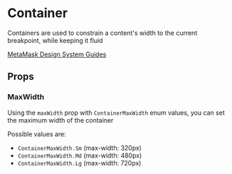 
# Container

Containers are used to constrain a content's width to the current breakpoint, while keeping it fluid

[MetaMask Design System Guides](https://www.notion.so/MetaMask-Design-System-Guides-Design-f86ecc914d6b4eb6873a122b83c12940)

<Canvas of={ContainerStories.DefaultStory} />

## Props

<Controls of={ContainerStories.DefaultStory} />

### MaxWidth

Using the `maxWidth` prop with `ContainerMaxWidth` enum values, you can set the maximum width of the container

Possible values are:

- `ContainerMaxWidth.Sm` (max-width: 320px)
- `ContainerMaxWidth.Md` (max-width: 480px)
- `ContainerMaxWidth.Lg` (max-width: 720px)

<Canvas of={ContainerStories.MaxWidth} />

```jsx
import { BackgroundColor } from '../../../helpers/constants/design-system';
import { Container, ContainerMaxWidth } from '../../component-library';

<Container
  maxWidth={ContainerMaxWidth.Sm}
  backgroundColor={BackgroundColor.primaryMuted}
  padding={4}
>
  Size "sm" container
</Container>
<Container
  maxWidth={ContainerMaxWidth.Md}
  backgroundColor={BackgroundColor.successMuted}
  padding={4}
>
  Size "md" container
</Container>
<Container
  maxWidth={ContainerMaxWidth.Lg}
  backgroundColor={BackgroundColor.warningMuted}
  padding={4}
>
  Size "lg" container
</Container>
<Container
  backgroundColor={BackgroundColor.errorMuted}
  padding={4}
>
  no max-width container
</Container>
```
